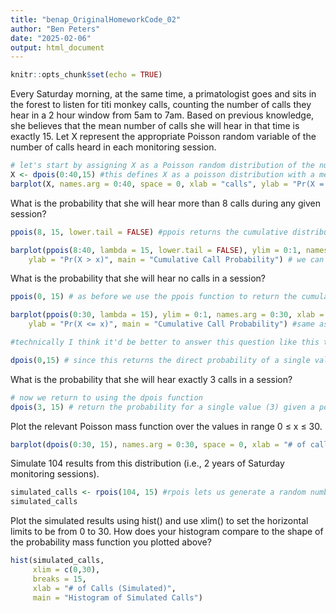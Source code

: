 ```yaml
---
title: "benap_OriginalHomeworkCode_02"
author: "Ben Peters"
date: "2025-02-06"
output: html_document
---
```


```r
knitr::opts_chunk$set(echo = TRUE)
```


Every Saturday morning, at the same time, a primatologist goes and sits in the forest to listen for titi monkey calls, counting the number of calls they hear in a 2 hour window from 5am to 7am. Based on previous knowledge, she believes that the mean number of calls she will hear in that time is exactly 15. Let X represent the appropriate Poisson random variable of the number of calls heard in each monitoring session.

```r
# let's start by assigning X as a Poisson random distribution of the number of calls heard in a 2 hour monitoring session
X <- dpois(0:40,15) #this defines X as a poisson distribution with a mean of 15 over the interval of 0-40 (I just chose the max more or less at random to just try and get a full spread of the distribution)
barplot(X, names.arg = 0:40, space = 0, xlab = "calls", ylab = "Pr(X = x)", main = "Call # Probability Mass Function") #this plots the above generated distribution just to check that it looks right
```

What is the probability that she will hear more than 8 calls during any given session?

```r
ppois(8, 15, lower.tail = FALSE) #ppois returns the cumulative distribution function for a given lambda (in our case 15) and value within the distribution (in our case 8 for the number of calls we're trying to determine the probability for), we specify lower.tail = FALSE to ensure we're finding the probability of the upper tail (i.e. greater than our given value of 8)
```
```r
barplot(ppois(8:40, lambda = 15, lower.tail = FALSE), ylim = 0:1, names.arg = 8:40, xlab = "x",
    ylab = "Pr(X > x)", main = "Cumulative Call Probability") # we can visualize the cumulative probability distribution by plotting ppois between our lower value (8) and an undetermined max (I use 40 here, it can theoretically go to infinity but our probability is already essentially at 0 well before we hit 30)
```

What is the probability that she will hear no calls in a session?

```r
ppois(0, 15) # as before we use the ppois function to return the cumulative distribution, though this time we leave lower.tail = TRUE to find the probability X <= x (inclusive). Since we're essentially finding the probability in a range from 0 to 0 it's astronomically low,
```
```r
barplot(ppois(0:30, lambda = 15), ylim = 0:1, names.arg = 0:30, xlab = "x",
    ylab = "Pr(X <= x)", main = "Cumulative Call Probability") #same as before we're plotting the probability distribution, though since lower.tail = TRUE this time note that the distribution appears inverted to the previous plot. We're finding the probability X <= x, instead of X > x
```
```r
#technically I think it'd be better to answer this question like this tho:

dpois(0,15) # since this returns the direct probability of a single value rather than a spread, though note that both answers are the same: 3.059023e-07
```
What is the probability that she will hear exactly 3 calls in a session?

```r
# now we return to using the dpois function
dpois(3, 15) # return the probability for a single value (3) given a poisson distribution with a mean of 15
```

Plot the relevant Poisson mass function over the values in range 0 ≤ x ≤ 30.
```r
barplot(dpois(0:30, 15), names.arg = 0:30, space = 0, xlab = "# of calls", ylab = "Pr(X = x)", main = "Call # Probability Mass Function") # see above for a discussion of dpois, the plot here is the same, just over the range 0:30
```

Simulate 104 results from this distribution (i.e., 2 years of Saturday monitoring sessions).

```r
simulated_calls <- rpois(104, 15) #rpois lets us generate a random number based on a poisson distribution, the arguments are n (104), the sample size, and lambda (15), the mean same as above
simulated_calls
```

Plot the simulated results using hist() and use xlim() to set the horizontal limits to be from 0 to 30. How does your histogram compare to the shape of the probability mass function you plotted above?

```r
hist(simulated_calls, 
     xlim = c(0,30), 
     breaks = 15, 
     xlab = "# of Calls (Simulated)", 
     main = "Histogram of Simulated Calls")
```


